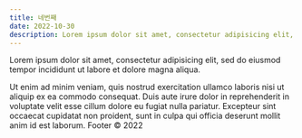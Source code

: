 ```yaml
---
title: 네번째
date: 2022-10-30
description: Lorem ipsum dolor sit amet, consectetur adipisicing elit,
---
```


Lorem ipsum dolor sit amet, consectetur adipisicing elit,
sed do eiusmod tempor incididunt ut labore et dolore magna aliqua.

Ut enim ad minim veniam, quis nostrud exercitation ullamco laboris nisi ut aliquip ex ea commodo consequat. Duis aute irure dolor in reprehenderit in voluptate velit esse cillum dolore eu fugiat nulla pariatur. Excepteur sint occaecat cupidatat non proident, sunt in culpa qui officia deserunt mollit anim id est laborum.
Footer
© 2022
